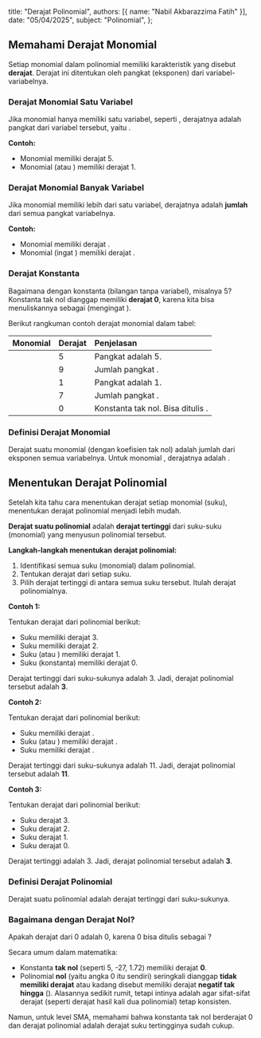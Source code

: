   title: "Derajat Polinomial",
  authors: [{ name: "Nabil Akbarazzima Fatih" }],
  date: "05/04/2025",
  subject: "Polinomial",
};

## Memahami Derajat Monomial

Setiap monomial dalam polinomial memiliki karakteristik yang disebut **derajat**. Derajat ini ditentukan oleh pangkat (eksponen) dari variabel-variabelnya.

### Derajat Monomial Satu Variabel

Jika monomial hanya memiliki satu variabel, seperti <InlineMath math="ax^n" />, derajatnya adalah pangkat dari variabel tersebut, yaitu <InlineMath math="n" />.

**Contoh:**

- Monomial <InlineMath math="4x^5" /> memiliki derajat 5.
- Monomial <InlineMath math="0,12x" /> (atau <InlineMath math="0,12x^1" />) memiliki derajat 1.

### Derajat Monomial Banyak Variabel

Jika monomial memiliki lebih dari satu variabel, derajatnya adalah **jumlah** dari semua pangkat variabelnya.

**Contoh:**

- Monomial <InlineMath math="\frac{3}{4}x^2y^7" /> memiliki derajat <InlineMath math="2 + 7 = 9" />.
- Monomial <InlineMath math="2,17x^3yz^3" /> (ingat <InlineMath math="y = y^1" />) memiliki derajat <InlineMath math="3 + 1 + 3 = 7" />.

### Derajat Konstanta

Bagaimana dengan konstanta (bilangan tanpa variabel), misalnya 5? Konstanta tak nol dianggap memiliki **derajat 0**, karena kita bisa menuliskannya sebagai <InlineMath math="5x^0" /> (mengingat <InlineMath math="x^0 = 1" />).

Berikut rangkuman contoh derajat monomial dalam tabel:

| Monomial                                | Derajat | Penjelasan                                                   |
| :-------------------------------------- | :------ | :----------------------------------------------------------- |
| <InlineMath math="4x^5" />              | 5       | Pangkat <InlineMath math="x" /> adalah 5.                    |
| <InlineMath math="\frac{3}{4}x^2y^7" /> | 9       | Jumlah pangkat <InlineMath math="2+7=9" />.                  |
| <InlineMath math="0,12x" />             | 1       | Pangkat <InlineMath math="x" /> adalah 1.                    |
| <InlineMath math="2,17x^3yz^3" />       | 7       | Jumlah pangkat <InlineMath math="3+1+3=7" />.                |
| <InlineMath math="10" />                | 0       | Konstanta tak nol. Bisa ditulis <InlineMath math="10x^0" />. |

### Definisi Derajat Monomial

Derajat suatu monomial (dengan koefisien tak nol) adalah jumlah dari eksponen semua variabelnya. Untuk monomial <InlineMath math="ax^n" />, derajatnya adalah <InlineMath math="n" />.

## Menentukan Derajat Polinomial

Setelah kita tahu cara menentukan derajat setiap monomial (suku), menentukan derajat polinomial menjadi lebih mudah.

**Derajat suatu polinomial** adalah **derajat tertinggi** dari suku-suku (monomial) yang menyusun polinomial tersebut.

**Langkah-langkah menentukan derajat polinomial:**

1.  Identifikasi semua suku (monomial) dalam polinomial.
2.  Tentukan derajat dari setiap suku.
3.  Pilih derajat tertinggi di antara semua suku tersebut. Itulah derajat polinomialnya.

**Contoh 1:**

Tentukan derajat dari polinomial berikut:

<BlockMath math="8x^3 - 36x^2 + 54x - 27" />

- Suku <InlineMath math="8x^3" /> memiliki derajat 3.
- Suku <InlineMath math="-36x^2" /> memiliki derajat 2.
- Suku <InlineMath math="54x" /> (atau <InlineMath math="54x^1" />) memiliki derajat 1.
- Suku <InlineMath math="-27" /> (konstanta) memiliki derajat 0.

Derajat tertinggi dari suku-sukunya adalah 3. Jadi, derajat polinomial tersebut adalah **3**.

**Contoh 2:**

Tentukan derajat dari polinomial berikut:

<BlockMath math="5x^4y^2 + xy^2 - 2x^5y^6" />

- Suku <InlineMath math="5x^4y^2" /> memiliki derajat <InlineMath math="4 + 2 = 6" />.
- Suku <InlineMath math="xy^2" /> (atau <InlineMath math="x^1y^2" />) memiliki derajat <InlineMath math="1 + 2 = 3" />.
- Suku <InlineMath math="-2x^5y^6" /> memiliki derajat <InlineMath math="5 + 6 = 11" />.

Derajat tertinggi dari suku-sukunya adalah 11. Jadi, derajat polinomial tersebut adalah **11**.

**Contoh 3:**

Tentukan derajat dari polinomial berikut:

<BlockMath math="0,13x^3 + 1,56x^2 - 2,24x + 1,72" />

- Suku <InlineMath math="0,13x^3" /> derajat 3.
- Suku <InlineMath math="1,56x^2" /> derajat 2.
- Suku <InlineMath math="-2,24x" /> derajat 1.
- Suku <InlineMath math="1,72" /> derajat 0.

Derajat tertinggi adalah 3. Jadi, derajat polinomial tersebut adalah **3**.

### Definisi Derajat Polinomial

Derajat suatu polinomial adalah derajat tertinggi dari suku-sukunya.

### Bagaimana dengan Derajat Nol?

Apakah derajat dari 0 adalah 0, karena 0 bisa ditulis sebagai <InlineMath math="0x^0" />?

Secara umum dalam matematika:

- Konstanta **tak nol** (seperti 5, -27, 1.72) memiliki derajat **0**.
- Polinomial **nol** (yaitu angka 0 itu sendiri) seringkali dianggap **tidak memiliki derajat** atau kadang disebut memiliki derajat **negatif tak hingga** (<InlineMath math="-\infty" />). Alasannya sedikit rumit, tetapi intinya adalah agar sifat-sifat derajat (seperti derajat hasil kali dua polinomial) tetap konsisten.

Namun, untuk level SMA, memahami bahwa konstanta tak nol berderajat 0 dan derajat polinomial adalah derajat suku tertingginya sudah cukup.

